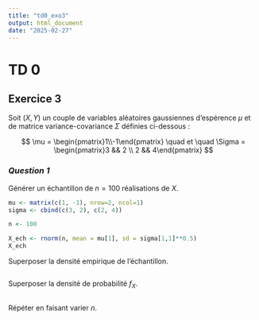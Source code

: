 ```yaml
---
title: "td0_exo3"
output: html_document
date: "2025-02-27"
---
```


# TD 0

## Exercice 3

Soit $(X, Y)$ un couple de variables aléatoires gaussiennes d'espérence $\mu$ et de matrice variance-covariance $\Sigma$ définies ci-dessous :

$$
\mu = \begin{pmatrix}1\\-1\end{pmatrix} \quad et \quad \Sigma = \begin{pmatrix}3 && 2 \\ 2 && 4\end{pmatrix}
$$

### *Question 1*

Générer un échantillon de $n = 100$ réalisations de $X$.

```r
mu <- matrix(c(1, -1), nrow=2, ncol=1)
sigma <- cbind(c(3, 2), c(2, 4))

n <- 100

X_ech <- rnorm(n, mean = mu[1], sd = sigma[1,1]**0.5)
X_ech
```

Superposer la densité empirique de l'échantillon.

```r

```

Superposer la densité de probabilité $f _X$.

```r

```

Répéter en faisant varier $n$.

```r

```
